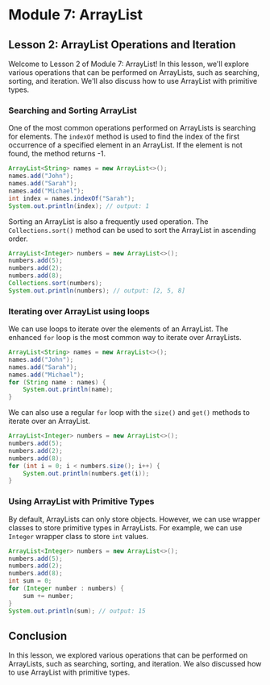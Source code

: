 # Module 7: ArrayList

## Lesson 2: ArrayList Operations and Iteration

Welcome to Lesson 2 of Module 7: ArrayList! In this lesson, we'll explore various operations that can be performed on ArrayLists, such as searching, sorting, and iteration. We'll also discuss how to use ArrayList with primitive types.

### Searching and Sorting ArrayList

One of the most common operations performed on ArrayLists is searching for elements. The `indexOf` method is used to find the index of the first occurrence of a specified element in an ArrayList. If the element is not found, the method returns -1.

```java
ArrayList<String> names = new ArrayList<>();
names.add("John");
names.add("Sarah");
names.add("Michael");
int index = names.indexOf("Sarah");
System.out.println(index); // output: 1
```

Sorting an ArrayList is also a frequently used operation. The `Collections.sort()` method can be used to sort the ArrayList in ascending order.

```java
ArrayList<Integer> numbers = new ArrayList<>();
numbers.add(5);
numbers.add(2);
numbers.add(8);
Collections.sort(numbers);
System.out.println(numbers); // output: [2, 5, 8]
```

### Iterating over ArrayList using loops

We can use loops to iterate over the elements of an ArrayList. The enhanced `for` loop is the most common way to iterate over ArrayLists.

```java
ArrayList<String> names = new ArrayList<>();
names.add("John");
names.add("Sarah");
names.add("Michael");
for (String name : names) {
    System.out.println(name);
}
```

We can also use a regular `for` loop with the `size()` and `get()` methods to iterate over an ArrayList.

```java
ArrayList<Integer> numbers = new ArrayList<>();
numbers.add(5);
numbers.add(2);
numbers.add(8);
for (int i = 0; i < numbers.size(); i++) {
    System.out.println(numbers.get(i));
}
```

### Using ArrayList with Primitive Types

By default, ArrayLists can only store objects. However, we can use wrapper classes to store primitive types in ArrayLists. For example, we can use `Integer` wrapper class to store `int` values.

```java
ArrayList<Integer> numbers = new ArrayList<>();
numbers.add(5);
numbers.add(2);
numbers.add(8);
int sum = 0;
for (Integer number : numbers) {
    sum += number;
}
System.out.println(sum); // output: 15
```

## Conclusion

In this lesson, we explored various operations that can be performed on ArrayLists, such as searching, sorting, and iteration. We also discussed how to use ArrayList with primitive types.

